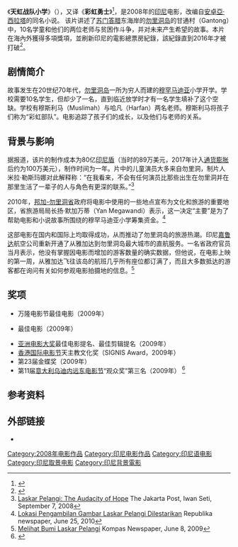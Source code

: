 {{About|2008年電影||天虹战队小学 (消歧义)}}
{{Infobox film
| name = 天虹战队小学<br/>Laskar Pelangi
| image = Laskar Pelangi Poster.jpg
| caption = 电影海报
| director = {{tsl|en|Riri Riza|里里·里扎}}
| producer = {{tsl|en|Mira Lesmana|米拉·勒斯玛娜}}
| writer = {{tsl|en|Salman Aristo|萨尔曼·阿里斯托}}<br>米拉·勒斯玛娜<br>里里·里扎
| based_on = [[安卓亞·西拉塔|安卓亞·西拉塔]]小说《天虹战队小学》
| starring = 朱特·米尼（Cut Mini）<br>伊格拉內加拉（Ikranagara）<br>{{tsl|en|Tora Sudiro|多拉·苏迪洛}}<br>{{tsl|en|Slamet Rahardjo|斯拉梅特·拉哈佐}}<br>{{tsl|en|Teuku Rifnu Wikana|特库·里夫努·维卡纳}}
| music = 斯里·阿克桑·休曼（Sri Aksan Sjuman）<br>{{tsl|en|Titi Rajo Bintang|蒂蒂·汉达亚尼·休曼}}
| cinematography = 亚迪·苏甘迪（Yadi Sugandi）
| distributor = Miles Films<br>Mizan Production
| released = {{start date|2008|9|25}}
| runtime = 124分钟
| country = {{flag|Indonesia}}
| language = [[印度尼西亚语|印度尼西亚语]] <br> [[马来语|马来语]]
| budget = 80亿[[印度尼西亚卢比|印度尼西亚卢比]]
| gross = 1667万美元
}}

《'''天虹战队小学'''》（{{Lang-id|Laskar Pelangi}}），又译《'''彩虹勇士'''》<ref>{{Cite web|title=彩虹勇士 Laskar Pelangi|url=https://movie.douban.com/subject/3564485/|accessdate=2020-07-26|author=|date=|format=|publisher=豆瓣电影|language=|archive-url=https://web.archive.org/web/20120629053555/http://movie.douban.com/subject/3564485/|archive-date=2012-06-29|dead-url=no}}</ref>，是2008年的[[印尼|印尼]]电影，改编自[[安卓亞·西拉塔|安卓亞·西拉塔]]的同名小说。 该片讲述了[[苏门答腊|苏门答腊]]东海岸的[[勿里洞岛|勿里洞岛]]的甘通村（Gantong）中，10名学童和他们的两位老师与贫困作斗争，并对未来产生希望的故事。本片在海內外獲得多項獎項，並刷新印尼的電影總票房紀錄，該紀錄直到2016年才被打破<ref>{{cite news |last1=Khoiri |first1=Agniya |title=Jumlah Penonton 'Warkop DKI Reborn' Salip 'Laskar Pelangi' |url=https://www.cnnindonesia.com/hiburan/20160922122216-220-160247/jumlah-penonton-warkop-dki-reborn-salip-laskar-pelangi |date=2016-09-22 |accessdate=2020-09-05 |work=CNN Indonesia |location=Jakarta |language=id |archive-date=2019-10-11 |archive-url=https://web.archive.org/web/20191011102027/https://www.cnnindonesia.com/hiburan/20160922122216-220-160247/jumlah-penonton-warkop-dki-reborn-salip-laskar-pelangi |dead-url=no }}</ref>。

==剧情简介==
故事发生在20世纪70年代，[[勿里洞岛|勿里洞岛]]一所为穷人而建的[[穆罕马迪亚|穆罕马迪亚]]小学开学。学校需要10名学生，但却少了一名，直到临近放学时才有一名学生填补了这个空缺。学校有穆斯利马（Muslimah）与哈凡（Harfan）两名老师。穆斯利马将孩子们称为“彩虹部队”。电影追踪了孩子们的成长，以及他们与老师的关系。

==背景与影响==
据报道，该片的制作成本为80亿[[印尼盾|印尼盾]]（当时的89万美元，2017年计入[[通货膨胀|通货膨胀]]后约为100万美元），制作时间为一年。片中的儿童演员大多来自勿里洞，制片人米拉·勒斯玛娜对此解释称：“在我看来，不会有任何演员比那些出生在勿里洞并在那里生活了一辈子的人与角色有更深的联系。”<ref>[http://www.thejakartapost.com/news/2008/09/07/039laskar-pelangi039-the-audacity-hope.html   Laskar Pelangi: The Audacity of Hope] {{Wayback|url=http://www.thejakartapost.com/news/2008/09/07/039laskar-pelangi039-the-audacity-hope.html |date=20181206140156 }} The Jakarta Post, Iwan Seti, September 7, 2008</ref>

2010年，[[邦加-勿里洞省|邦加-勿里洞省]]政府将电影中使用的一些地点宣布为文化和旅游的重要地区，省旅游局局长扬·默加万蒂（Yan Megawandi）表示，这一决定“主要”是为了帮助电影和小说故事所围绕的穆罕马迪亚小学筹集资金。<ref>[http://www.republika.co.id/berita/gaya-hidup/traveling/10/06/25/121622-lokasi-pengambilan-gambar-laskar-pelangi-dilestarikan   Lokasi Pengambilan Gambar Laskar Pelangi Dilestarikan] {{Wayback|url=http://www.republika.co.id/berita/gaya-hidup/traveling/10/06/25/121622-lokasi-pengambilan-gambar-laskar-pelangi-dilestarikan |date=20160303190754 }} Republika newspaper, June 25, 2010</ref>

这部电影在国内和国际上均取得成功，从而推动了勿里洞岛的旅游热潮。印尼[[嘉鲁达印尼航空|嘉鲁达]]航空公司重新开通了从雅加达到勿里洞岛最大城市{{Tsl|en|Tanjung Pandan|丹绒香兰}}的直航服务。一名省政府官员当月表示，他没有掌握因电影而增加的游客数量的确实数据，但他说，在电影上映的第一周，从雅加达飞往该岛的航班几乎所有座位都订满了，而且大多数抵达的游客都在询问有关如何参观电影拍摄地的信息。<ref>[http://oase.kompas.com/read/2009/06/08/13050133/Melihat.Bumi.Laskar.Pelangi   Melihat Bumi Laskar Pelangi] {{Wayback|url=http://oase.kompas.com/read/2009/06/08/13050133/Melihat.Bumi.Laskar.Pelangi |date=20110713164354 }} Kompas Newspaper, June 8, 2009</ref>

==奖项==
* 万隆电影节最佳电影（2009年）
*{{tsl|en|Indonesian Film Festival|印度尼西亚电影节|}}最佳电影（2009年）
* [[亚洲电影大奖|亚洲电影大奖]]最佳电影提名、最佳剪辑提名（2009年）
* [[香港国际电影节|香港国际电影节]]天主教文化奖（SIGNIS Award，2009年）
* 第23届{{tsl|en|International Festival of Film for Children and Young Adults|国际少年儿童电影节|}}金蝶奖（2009年）
* 第11届[[意大利|意大利]][[乌迪内|乌迪内]][[远东电影节|远东电影节]]“观众奖”第三名（2009年） <ref>{{Cite web |url=http://andrea-hirata.com/ |title=Andrea Hirata Official website |access-date=2020-07-26 |archive-url=https://web.archive.org/web/20110208174243/http://andrea-hirata.com/ |archive-date=2011-02-08 |dead-url=no }}</ref>

==参考资料==
{{reflist}}

==外部链接==
* {{IMDb title|1301264}}

{{DEFAULTSORT:Laskar Pelangi (Film)}}
[[Category:2008年电影作品|Category:2008年电影作品]]
[[Category:印尼电影作品|Category:印尼电影作品]]
[[Category:印尼语电影|Category:印尼语电影]]
[[Category:印尼取景电影|Category:印尼取景电影]]
[[Category:印尼背景電影|Category:印尼背景電影]]